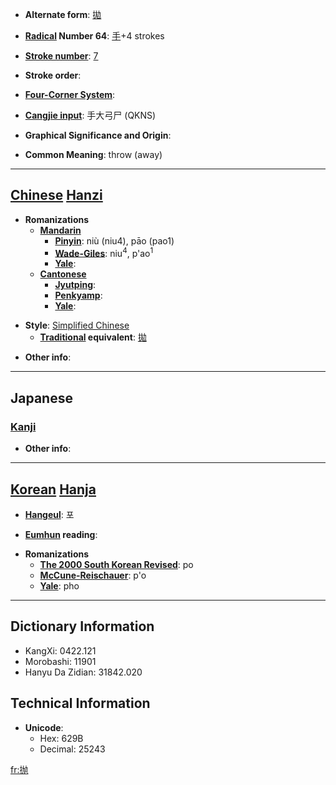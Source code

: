 * '''Alternate form''': [[拋]]

* '''[[Wiktionary:Chinese radical index| Radical]] Number 64''': [[Wiktionary:Chinese radical index 手|手]]+4 strokes

* '''[[Wiktionary:Chinese total strokes index|Stroke number]]''': [[Wiktionary:Chinese total strokes index 7|7]]

* '''Stroke order''': 

* '''[[Wiktionary:Chinese four corner index|Four-Corner System]]''': 

* '''[[Wiktionary:Chinese Cangjie index|Cangjie input]]''': 手大弓尸 (QKNS)

* '''Graphical Significance and Origin''': 

* '''Common Meaning''': throw (away)

----

== [[Chinese]] [[Hanzi]] ==

* '''Romanizations'''
** '''[[Mandarin]]'''
*** '''[[Pinyin]]''': niù (niu4), pāo (pao1)
*** '''[[Wade-Giles]]''': niu<sup>4</sup>, p'ao<sup>1</sup>
*** '''[[Yale]]''': 
** '''[[Cantonese]]'''
*** '''[[Jyutping]]''':
*** '''[[Penkyamp]]''': 
*** '''[[Yale]]''': 

* '''Style''': [[Simplified Chinese]] 
** '''[[Traditional Chinese|Traditional]] equivalent''': [[拋]]

* '''Other info''': 

----

==Japanese==
===[[Kanji]]===
{{kanji|on readings=[[ほう]] (hō)|kun readings=[[なげうつ]] (nageutsu)}}

* '''Other info''':  

----

== [[Korean]] [[Hanja]] ==

* '''[[Hangeul]]''': 포

* '''[[Eumhun]] reading''': 

* '''Romanizations'''
** '''[[The 2000 South Korean Revised Romanization|The 2000 South Korean Revised]]''': po
** '''[[McCune-Reischauer]]''': p'o
** '''[[Yale]]''': pho

----

== Dictionary Information ==

* KangXi: 0422.121
* Morobashi: 11901
* Hanyu Da Zidian: 31842.020

== Technical Information ==

* '''Unicode''':
** Hex: 629B
** Decimal: 25243

[[fr:抛]]
